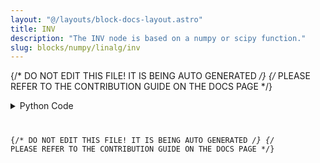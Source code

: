 ```yaml
---
layout: "@/layouts/block-docs-layout.astro"
title: INV
description: "The INV node is based on a numpy or scipy function."
slug: blocks/numpy/linalg/inv
---
```


{/* DO NOT EDIT THIS FILE! IT IS BEING AUTO GENERATED */}
{/* PLEASE REFER TO THE CONTRIBUTION GUIDE ON THE DOCS PAGE */}


<PythonDocsDisplay docstring={docstring} />
<details>
<summary>Python Code</summary>



<Code code={pythonCode} lang="py" wrap theme="dracula" />

[Find this Flojoy Block on GitHub](https://github.com/flojoy-ai/blocks/blob/main/blocks/NUMPY/LINALG/INV/INV.py)

</details>

{/* DO NOT EDIT THIS FILE! IT IS BEING AUTO GENERATED */}
{/* PLEASE REFER TO THE CONTRIBUTION GUIDE ON THE DOCS PAGE */}
